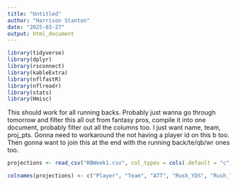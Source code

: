 ```yaml
---
title: "Untitled"
author: "Harrison Stanton"
date: "2025-03-27"
output: html_document
---
```


```r
library(tidyverse)
library(dplyr)
library(rsconnect)
library(kableExtra)
library(nflfastR)
library(nflreadr)
library(stats)
library(Hmisc)
```

This should work for all running backs. Probably just wanna go through tomorrow and filter this all out from fantasy pros, compile it into one document, probably filter out all the columns too. I just want name, team, proj_pts. Gonna need to workaround the not having a player id on this b too. Then gonna want to join this at the end with the running back/te/qb/wr ones too. 
```r
projections <- read_csv("RBWeek1.csv", col_types = cols(.default = "c"))
```

```r
colnames(projections) <- c("Player", "Team", "ATT", "Rush_YDS", "Rush_TDs", "REC", "Rec_YDS", "Rec_TDs", "FL", "Proj_fpt", "Week")
```

